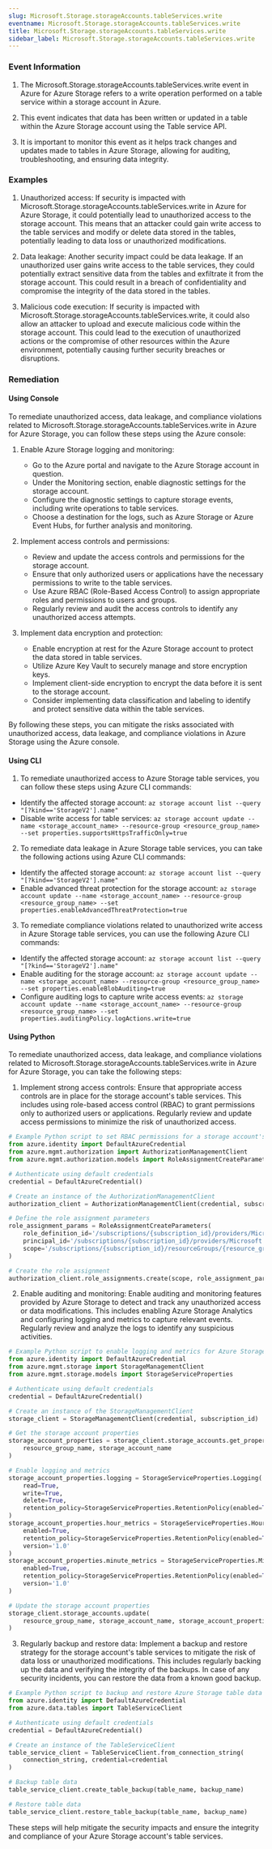 ```yaml
--- 
slug: Microsoft.Storage.storageAccounts.tableServices.write
eventname: Microsoft.Storage.storageAccounts.tableServices.write
title: Microsoft.Storage.storageAccounts.tableServices.write
sidebar_label: Microsoft.Storage.storageAccounts.tableServices.write
---
```

                       
### Event Information

1. The Microsoft.Storage.storageAccounts.tableServices.write event in Azure for Azure Storage refers to a write operation performed on a table service within a storage account in Azure.

2. This event indicates that data has been written or updated in a table within the Azure Storage account using the Table service API.

3. It is important to monitor this event as it helps track changes and updates made to tables in Azure Storage, allowing for auditing, troubleshooting, and ensuring data integrity.


### Examples

1. Unauthorized access: If security is impacted with Microsoft.Storage.storageAccounts.tableServices.write in Azure for Azure Storage, it could potentially lead to unauthorized access to the storage account. This means that an attacker could gain write access to the table services and modify or delete data stored in the tables, potentially leading to data loss or unauthorized modifications.

2. Data leakage: Another security impact could be data leakage. If an unauthorized user gains write access to the table services, they could potentially extract sensitive data from the tables and exfiltrate it from the storage account. This could result in a breach of confidentiality and compromise the integrity of the data stored in the tables.

3. Malicious code execution: If security is impacted with Microsoft.Storage.storageAccounts.tableServices.write, it could also allow an attacker to upload and execute malicious code within the storage account. This could lead to the execution of unauthorized actions or the compromise of other resources within the Azure environment, potentially causing further security breaches or disruptions.

### Remediation

#### Using Console

To remediate unauthorized access, data leakage, and compliance violations related to Microsoft.Storage.storageAccounts.tableServices.write in Azure for Azure Storage, you can follow these steps using the Azure console:

1. Enable Azure Storage logging and monitoring: 
   - Go to the Azure portal and navigate to the Azure Storage account in question.
   - Under the Monitoring section, enable diagnostic settings for the storage account.
   - Configure the diagnostic settings to capture storage events, including write operations to table services.
   - Choose a destination for the logs, such as Azure Storage or Azure Event Hubs, for further analysis and monitoring.

2. Implement access controls and permissions:
   - Review and update the access controls and permissions for the storage account.
   - Ensure that only authorized users or applications have the necessary permissions to write to the table services.
   - Use Azure RBAC (Role-Based Access Control) to assign appropriate roles and permissions to users and groups.
   - Regularly review and audit the access controls to identify any unauthorized access attempts.

3. Implement data encryption and protection:
   - Enable encryption at rest for the Azure Storage account to protect the data stored in table services.
   - Utilize Azure Key Vault to securely manage and store encryption keys.
   - Implement client-side encryption to encrypt the data before it is sent to the storage account.
   - Consider implementing data classification and labeling to identify and protect sensitive data within the table services.

By following these steps, you can mitigate the risks associated with unauthorized access, data leakage, and compliance violations in Azure Storage using the Azure console.

#### Using CLI

1. To remediate unauthorized access to Azure Storage table services, you can follow these steps using Azure CLI commands:

- Identify the affected storage account: `az storage account list --query "[?kind=='StorageV2'].name"`
- Disable write access for table services: `az storage account update --name <storage_account_name> --resource-group <resource_group_name> --set properties.supportsHttpsTrafficOnly=true`

2. To remediate data leakage in Azure Storage table services, you can take the following actions using Azure CLI commands:

- Identify the affected storage account: `az storage account list --query "[?kind=='StorageV2'].name"`
- Enable advanced threat protection for the storage account: `az storage account update --name <storage_account_name> --resource-group <resource_group_name> --set properties.enableAdvancedThreatProtection=true`

3. To remediate compliance violations related to unauthorized write access in Azure Storage table services, you can use the following Azure CLI commands:

- Identify the affected storage account: `az storage account list --query "[?kind=='StorageV2'].name"`
- Enable auditing for the storage account: `az storage account update --name <storage_account_name> --resource-group <resource_group_name> --set properties.enableBlobAuditing=true`
- Configure auditing logs to capture write access events: `az storage account update --name <storage_account_name> --resource-group <resource_group_name> --set properties.auditingPolicy.logActions.write=true`

#### Using Python

To remediate unauthorized access, data leakage, and compliance violations related to Microsoft.Storage.storageAccounts.tableServices.write in Azure for Azure Storage, you can take the following steps:

1. Implement strong access controls: Ensure that appropriate access controls are in place for the storage account's table services. This includes using role-based access control (RBAC) to grant permissions only to authorized users or applications. Regularly review and update access permissions to minimize the risk of unauthorized access.

```python
# Example Python script to set RBAC permissions for a storage account's table services
from azure.identity import DefaultAzureCredential
from azure.mgmt.authorization import AuthorizationManagementClient
from azure.mgmt.authorization.models import RoleAssignmentCreateParameters

# Authenticate using default credentials
credential = DefaultAzureCredential()

# Create an instance of the AuthorizationManagementClient
authorization_client = AuthorizationManagementClient(credential, subscription_id)

# Define the role assignment parameters
role_assignment_params = RoleAssignmentCreateParameters(
    role_definition_id='/subscriptions/{subscription_id}/providers/Microsoft.Authorization/roleDefinitions/{role_definition_id}',
    principal_id='/subscriptions/{subscription_id}/providers/Microsoft.AzureActiveDirectory/users/{user_id}',
    scope='/subscriptions/{subscription_id}/resourceGroups/{resource_group}/providers/Microsoft.Storage/storageAccounts/{storage_account}'
)

# Create the role assignment
authorization_client.role_assignments.create(scope, role_assignment_params)
```

2. Enable auditing and monitoring: Enable auditing and monitoring features provided by Azure Storage to detect and track any unauthorized access or data modifications. This includes enabling Azure Storage Analytics and configuring logging and metrics to capture relevant events. Regularly review and analyze the logs to identify any suspicious activities.

```python
# Example Python script to enable logging and metrics for Azure Storage
from azure.identity import DefaultAzureCredential
from azure.mgmt.storage import StorageManagementClient
from azure.mgmt.storage.models import StorageServiceProperties

# Authenticate using default credentials
credential = DefaultAzureCredential()

# Create an instance of the StorageManagementClient
storage_client = StorageManagementClient(credential, subscription_id)

# Get the storage account properties
storage_account_properties = storage_client.storage_accounts.get_properties(
    resource_group_name, storage_account_name
)

# Enable logging and metrics
storage_account_properties.logging = StorageServiceProperties.Logging(
    read=True,
    write=True,
    delete=True,
    retention_policy=StorageServiceProperties.RetentionPolicy(enabled=True, days=30)
)
storage_account_properties.hour_metrics = StorageServiceProperties.HourMetrics(
    enabled=True,
    retention_policy=StorageServiceProperties.RetentionPolicy(enabled=True, days=30),
    version='1.0'
)
storage_account_properties.minute_metrics = StorageServiceProperties.MinuteMetrics(
    enabled=True,
    retention_policy=StorageServiceProperties.RetentionPolicy(enabled=True, days=30),
    version='1.0'
)

# Update the storage account properties
storage_client.storage_accounts.update(
    resource_group_name, storage_account_name, storage_account_properties
)
```

3. Regularly backup and restore data: Implement a backup and restore strategy for the storage account's table services to mitigate the risk of data loss or unauthorized modifications. This includes regularly backing up the data and verifying the integrity of the backups. In case of any security incidents, you can restore the data from a known good backup.

```python
# Example Python script to backup and restore Azure Storage table data
from azure.identity import DefaultAzureCredential
from azure.data.tables import TableServiceClient

# Authenticate using default credentials
credential = DefaultAzureCredential()

# Create an instance of the TableServiceClient
table_service_client = TableServiceClient.from_connection_string(
    connection_string, credential=credential
)

# Backup table data
table_service_client.create_table_backup(table_name, backup_name)

# Restore table data
table_service_client.restore_table_backup(table_name, backup_name)
```

These steps will help mitigate the security impacts and ensure the integrity and compliance of your Azure Storage account's table services.


 